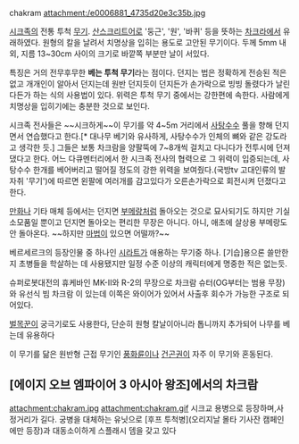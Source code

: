 chakram
attachment:/e0006881_4735d20e3c35b.jpg

{{{#!html
<object width="425" height="344"><param name="movie" value="http://www.youtube.com/v/hcT-LIEeoz4&hl=ko&fs=1&"></param><param name="allowFullScreen" value="true"></param><param name="allowscriptaccess" value="always"></param><embed src="http://www.youtube.com/v/hcT-LIEeoz4&hl=ko&fs=1&" type="application/x-shockwave-flash" allowscriptaccess="always" allowfullscreen="true" width="425" height="344"></embed></object>
}}}

[[시크]]족의 전통 투척 [[무기]].
[[산스크리트어]]로 '둥근', '원', '바퀴' 등을 뜻하는 [[차크라]]에서 유래하였다. 원형의 칼을 날려서 치명상을 입히는 용도로 고안된 무기이다. 두께 5mm 내외, 지름 13~30cm 사이의 크기로 바깥쪽 부분만 날이 서있다. 

특징은 거의 전무후무한 '''베는 투척 무기'''라는 점이다. 던지는 법은 정확하게 전승된 적은 없고 개개인이 알아서 던지는데 원반 던지듯이 던지든가 손가락으로 빙빙 돌렸다가 날린다든가 하는 식의 사용법이 있다. 위력은 투척 무기 중에서는 강한편에 속한다. 사람에게 치명상을 입히기에는 충분한 것으로 보인다.

시크족 전사들은 ~~시크하게~~이 무기를 약 4~5m 거리에서 [[사탕수수]] 풀을 향해 던지면서 연습했다고 한다.[* 대나무 베기와 유사하게, 사탕수수가 인체의 뼈와 같은 강도라고 생각한 듯.]
그들은 보통 차크람을 양팔뚝에 7~8개씩 걸치고 다니다가 전투시에 던져댔다고 한다. 어느 다큐멘터리에서 한 시크족 전사의 협력으로 그 위력이 입증되는데, 사탕수수 한개를 베어버리고 떨어질 정도의 강한 위력을 보여줬다.(국방tv
고대인류의 발자취 '무기')에 따르면 왼팔에 여러개를 감고있다가 오른손가락으로 회전시켜 던졌다고 한다.

[[만화]]나 기타 매체 등에서는 던지면 [[부메랑]]처럼 돌아오는 것으로 묘사되기도 하지만 기실 소모품일 뿐이고 던지면 돌아오는 편리한 무장은 아니다. 아니, 애초에 살상용 부메랑도 안 돌아온다. ~~하지만 [[마법]]이 있으면 어떨까?~~

베르세르크의 등장인물 중 하나인 [[시라트]]가 애용하는 무기중 하나. [기습]용으론 쓸만한지 초병들을 학살하는 데 사용됐지만 일정 수준 이상의 캐릭터에게 명중한 적은 없는듯.

슈퍼로봇대전의 휴케바인 MK-II와 R-2의 무장으로 차크람 슈터(OG부터는 범용 무장)와 유선식 빔 차크람 이 있는데 이쪽은 와이어가 있어서 사출후 회수가 가능한 구조로 되어있다.

[[벌목꾼]]이 궁극기로도 사용한다, 단순히 원형 칼날이아니라 톱니까지 추가되어 나무를 베는데 유용하다

이 무기를 닮은 원반형 근접 무기인 [[풍화륜]]이나 [[건곤권]]이 자주 이 무기와 혼동된다.



== [에이지 오브 엠파이어 3 아시아 왕조]에서의 차크람 ==
attachment:chakram.jpg
attachment:chakram.gif
시크교 용병으로 등장하며,사정거리가 길다. 궁병을 대체하는 유닛으로 [후프 투척병](오리지날 몰타 기사잔 캠페인에만 등장)과 대동소이하게 스플래시 뎀을 갖고 있다
